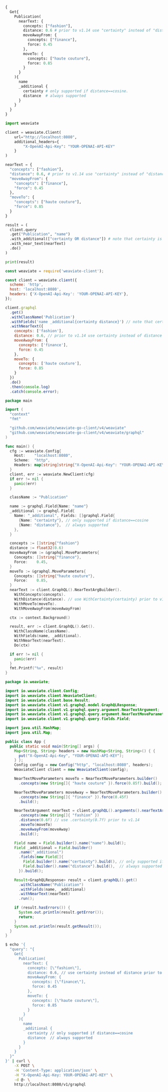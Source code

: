 
<Tabs groupId="languages">
<TabItem value="graphql" label="GraphQL">

```graphql
{
  Get{
    Publication(
      nearText: {
        concepts: ["fashion"],
        distance: 0.6 # prior to v1.14 use "certainty" instead of "distance"
        moveAwayFrom: {
          concepts: ["finance"],
          force: 0.45
        },
        moveTo: {
          concepts: ["haute couture"],
          force: 0.85
        }
      }
    ){
      name
      _additional {
        certainty # only supported if distance==cosine.
        distance  # always supported
      }
    }
  }
}
```

</TabItem>
<TabItem value="py" label="Python">

```python
import weaviate

client = weaviate.Client(
    url="http://localhost:8080",
    additional_headers={
        "X-OpenAI-Api-Key": "YOUR-OPENAI-API-KEY"
    }
)

nearText = {
  "concepts": ["fashion"],
  "distance": 0.6, # prior to v1.14 use "certainty" instead of "distance"
  "moveAwayFrom": {
    "concepts": ["finance"],
    "force": 0.45
  },
  "moveTo": {
    "concepts": ["haute couture"],
    "force": 0.85
  }
}

result = (
  client.query
  .get("Publication", "name")
  .with_additional(["certainty OR distance"]) # note that certainty is only supported if distance==cosine
  .with_near_text(nearText)
  .do()
)

print(result)
```

</TabItem>
<TabItem value="js" label="JavaScript">

```js
const weaviate = require('weaviate-client');

const client = weaviate.client({
  scheme: 'http',
  host: 'localhost:8080',
  headers: {'X-OpenAI-Api-Key': 'YOUR-OPENAI-API-KEY'},
});

client.graphql
  .get()
  .withClassName('Publication')
  .withFields('name _additional{certainty distance}') // note that certainty is only supported if distance==cosine
  .withNearText({
    concepts: ['fashion'],
    distance: 0.6, // prior to v1.14 use certainty instead of distance
    moveAwayFrom: {
      concepts: ['finance'],
      force: 0.45
    },
    moveTo: {
      concepts: ['haute couture'],
      force: 0.85
    }
  })
  .do()
  .then(console.log)
  .catch(console.error);
```

</TabItem>
<TabItem value="go" label="Go">

```go
package main

import (
  "context"
  "fmt"

  "github.com/weaviate/weaviate-go-client/v4/weaviate"
  "github.com/weaviate/weaviate-go-client/v4/weaviate/graphql"
)

func main() {
  cfg := weaviate.Config{
    Host:    "localhost:8080",
    Scheme:  "http",
    Headers: map[string]string{"X-OpenAI-Api-Key": "YOUR-OPENAI-API-KEY"},
  }
  client, err := weaviate.NewClient(cfg)
  if err != nil {
    panic(err)
  }

  className := "Publication"

  name := graphql.Field{Name: "name"}
  _additional := graphql.Field{
    Name: "_additional", Fields: []graphql.Field{
      {Name: "certainty"}, // only supported if distance==cosine
      {Name: "distance"},  // always supported
    },
  }

  concepts := []string{"fashion"}
  distance := float32(0.6)
  moveAwayFrom := &graphql.MoveParameters{
    Concepts: []string{"finance"},
    Force:    0.45,
  }
  moveTo := &graphql.MoveParameters{
    Concepts: []string{"haute couture"},
    Force:    0.85,
  }
  nearText := client.GraphQL().NearTextArgBuilder().
    WithConcepts(concepts).
    WithDistance(distance). // use WithCertainty(certainty) prior to v1.14
    WithMoveTo(moveTo).
    WithMoveAwayFrom(moveAwayFrom)

  ctx := context.Background()

  result, err := client.GraphQL().Get().
    WithClassName(className).
    WithFields(name, _additional).
    WithNearText(nearText).
    Do(ctx)

  if err != nil {
    panic(err)
  }
  fmt.Printf("%v", result)
}
```

</TabItem>
<TabItem value="java" label="Java">

```java
package io.weaviate;

import io.weaviate.client.Config;
import io.weaviate.client.WeaviateClient;
import io.weaviate.client.base.Result;
import io.weaviate.client.v1.graphql.model.GraphQLResponse;
import io.weaviate.client.v1.graphql.query.argument.NearTextArgument;
import io.weaviate.client.v1.graphql.query.argument.NearTextMoveParameters;
import io.weaviate.client.v1.graphql.query.fields.Field;

import java.util.HashMap;
import java.util.Map;

public class App {
  public static void main(String[] args) {
    Map<String, String> headers = new HashMap<String, String>() { {
      put("X-OpenAI-Api-Key", "YOUR-OPENAI-API-KEY");
    } };
    Config config = new Config("http", "localhost:8080", headers);
    WeaviateClient client = new WeaviateClient(config);

    NearTextMoveParameters moveTo = NearTextMoveParameters.builder()
      .concepts(new String[]{ "haute couture" }).force(0.85f).build();

    NearTextMoveParameters moveAway = NearTextMoveParameters.builder()
      .concepts(new String[]{ "finance" }).force(0.45f)
      .build();

    NearTextArgument nearText = client.graphQL().arguments().nearTextArgBuilder()
      .concepts(new String[]{ "fashion" })
      .distance(0.6f) // use .certainty(0.7f) prior to v1.14
      .moveTo(moveTo)
      .moveAwayFrom(moveAway)
      .build();

    Field name = Field.builder().name("name").build();
    Field _additional = Field.builder()
      .name("_additional")
      .fields(new Field[]{
        Field.builder().name("certainty").build(), // only supported if distance==cosine
        Field.builder().name("distance").build(),  // always supported
      }).build();

    Result<GraphQLResponse> result = client.graphQL().get()
      .withClassName("Publication")
      .withFields(name, _additional)
      .withNearText(nearText)
      .run();

    if (result.hasErrors()) {
      System.out.println(result.getError());
      return;
    }
    System.out.println(result.getResult());
  }
}
```

</TabItem>
<TabItem value="curl" label="Curl">

```bash
$ echo '{
  "query": "{
    Get{
      Publication(
        nearText: {
          concepts: [\"fashion\"],
          distance: 0.6, // use certainty instead of distance prior to v1.14
          moveAwayFrom: {
            concepts: [\"finance\"],
            force: 0.45
          },
          moveTo: {
            concepts: [\"haute couture\"],
            force: 0.85
          }
        }
      ){
        name
        _additional {
          certainty // only supported if distance==cosine
          distance  // always supported
        }
      }
    }
  }"
}' | curl \
    -X POST \
    -H 'Content-Type: application/json' \
    -H "X-OpenAI-Api-Key: YOUR-OPENAI-API-KEY" \
    -d @- \
    http://localhost:8080/v1/graphql
```

</TabItem>
</Tabs>
